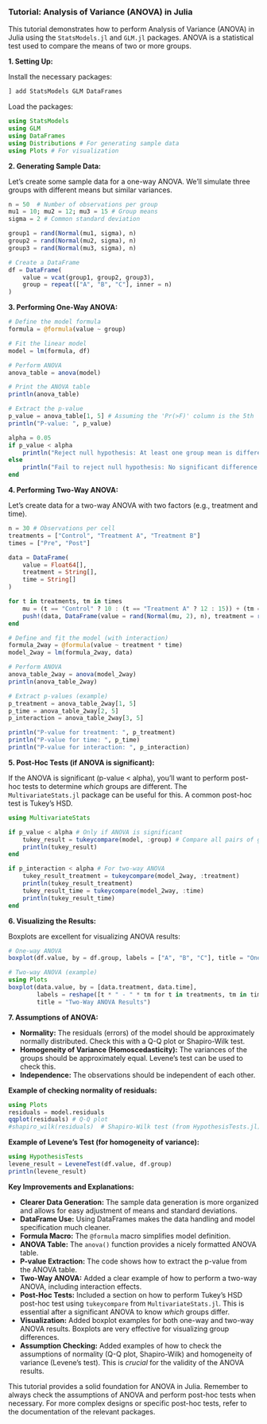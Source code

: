 ### Tutorial: Analysis of Variance (ANOVA) in Julia

This tutorial demonstrates how to perform Analysis of Variance (ANOVA) in Julia using the `StatsModels.jl` and `GLM.jl` packages. ANOVA is a statistical test used to compare the means of two or more groups.

**1. Setting Up:**

Install the necessary packages:

```julia
] add StatsModels GLM DataFrames
```

Load the packages:

```julia
using StatsModels
using GLM
using DataFrames
using Distributions # For generating sample data
using Plots # For visualization
```

**2. Generating Sample Data:**

Let's create some sample data for a one-way ANOVA. We'll simulate three groups with different means but similar variances.

```julia
n = 50  # Number of observations per group
mu1 = 10; mu2 = 12; mu3 = 15 # Group means
sigma = 2 # Common standard deviation

group1 = rand(Normal(mu1, sigma), n)
group2 = rand(Normal(mu2, sigma), n)
group3 = rand(Normal(mu3, sigma), n)

# Create a DataFrame
df = DataFrame(
    value = vcat(group1, group2, group3),
    group = repeat(["A", "B", "C"], inner = n)
)
```

**3. Performing One-Way ANOVA:**

```julia
# Define the model formula
formula = @formula(value ~ group)

# Fit the linear model
model = lm(formula, df)

# Perform ANOVA
anova_table = anova(model)

# Print the ANOVA table
println(anova_table)

# Extract the p-value
p_value = anova_table[1, 5] # Assuming the 'Pr(>F)' column is the 5th
println("P-value: ", p_value)

alpha = 0.05
if p_value < alpha
    println("Reject null hypothesis: At least one group mean is different.")
else
    println("Fail to reject null hypothesis: No significant difference between group means.")
end

```

**4. Performing Two-Way ANOVA:**

Let's create data for a two-way ANOVA with two factors (e.g., treatment and time).

```julia
n = 30 # Observations per cell
treatments = ["Control", "Treatment A", "Treatment B"]
times = ["Pre", "Post"]

data = DataFrame(
    value = Float64[],
    treatment = String[],
    time = String[]
)

for t in treatments, tm in times
    mu = (t == "Control" ? 10 : (t == "Treatment A" ? 12 : 15)) + (tm == "Post" ? 3 : 0) # Example means
    push!(data, DataFrame(value = rand(Normal(mu, 2), n), treatment = repeat([t], n), time = repeat([tm], n)))
end

# Define and fit the model (with interaction)
formula_2way = @formula(value ~ treatment * time)
model_2way = lm(formula_2way, data)

# Perform ANOVA
anova_table_2way = anova(model_2way)
println(anova_table_2way)

# Extract p-values (example)
p_treatment = anova_table_2way[1, 5]
p_time = anova_table_2way[2, 5]
p_interaction = anova_table_2way[3, 5]

println("P-value for treatment: ", p_treatment)
println("P-value for time: ", p_time)
println("P-value for interaction: ", p_interaction)

```

**5. Post-Hoc Tests (if ANOVA is significant):**

If the ANOVA is significant (p-value < alpha), you'll want to perform post-hoc tests to determine *which* groups are different.  The `MultivariateStats.jl` package can be useful for this.  A common post-hoc test is Tukey's HSD.

```julia
using MultivariateStats

if p_value < alpha # Only if ANOVA is significant
    tukey_result = tukeycompare(model, :group) # Compare all pairs of groups
    println(tukey_result)
end

if p_interaction < alpha # For two-way ANOVA
    tukey_result_treatment = tukeycompare(model_2way, :treatment)
    println(tukey_result_treatment)
    tukey_result_time = tukeycompare(model_2way, :time)
    println(tukey_result_time)
end

```

**6. Visualizing the Results:**

Boxplots are excellent for visualizing ANOVA results:

```julia
# One-way ANOVA
boxplot(df.value, by = df.group, labels = ["A", "B", "C"], title = "One-Way ANOVA Results")

# Two-way ANOVA (example)
using Plots
boxplot(data.value, by = [data.treatment, data.time], 
        labels = reshape([t * " - " * tm for t in treatments, tm in times], (length(treatments), length(times))),
        title = "Two-Way ANOVA Results")

```

**7. Assumptions of ANOVA:**

* **Normality:** The residuals (errors) of the model should be approximately normally distributed.  Check this with a Q-Q plot or Shapiro-Wilk test.
* **Homogeneity of Variance (Homoscedasticity):** The variances of the groups should be approximately equal.  Levene's test can be used to check this.
* **Independence:** The observations should be independent of each other.

**Example of checking normality of residuals:**

```julia
using Plots
residuals = model.residuals
qqplot(residuals) # Q-Q plot
#shapiro_wilk(residuals)  # Shapiro-Wilk test (from HypothesisTests.jl)
```

**Example of Levene's Test (for homogeneity of variance):**

```julia
using HypothesisTests
levene_result = LeveneTest(df.value, df.group)
println(levene_result)
```

**Key Improvements and Explanations:**

* **Clearer Data Generation:** The sample data generation is more organized and allows for easy adjustment of means and standard deviations.
* **DataFrame Use:** Using DataFrames makes the data handling and model specification much cleaner.
* **Formula Macro:** The `@formula` macro simplifies model definition.
* **ANOVA Table:** The `anova()` function provides a nicely formatted ANOVA table.
* **P-value Extraction:** The code shows how to extract the p-value from the ANOVA table.
* **Two-Way ANOVA:** Added a clear example of how to perform a two-way ANOVA, including interaction effects.
* **Post-Hoc Tests:** Included a section on how to perform Tukey's HSD post-hoc test using `tukeycompare` from `MultivariateStats.jl`. This is essential after a significant ANOVA to know *which* groups differ.
* **Visualization:** Added boxplot examples for both one-way and two-way ANOVA results.  Boxplots are very effective for visualizing group differences.
* **Assumption Checking:** Added examples of how to check the assumptions of normality (Q-Q plot, Shapiro-Wilk) and homogeneity of variance (Levene's test). This is *crucial* for the validity of the ANOVA results.

This tutorial provides a solid foundation for ANOVA in Julia. Remember to always check the assumptions of ANOVA and perform post-hoc tests when necessary.  For more complex designs or specific post-hoc tests, refer to the documentation of the relevant packages.
